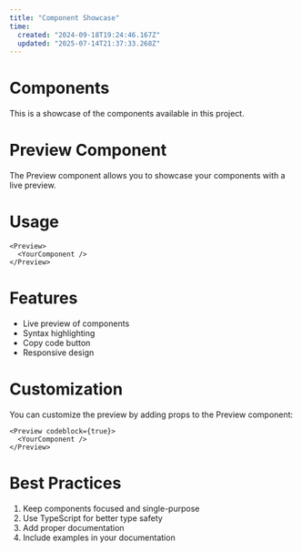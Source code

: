 ```yaml
---
title: "Component Showcase"
time:
  created: "2024-09-18T19:24:46.167Z"
  updated: "2025-07-14T21:37:33.268Z"
---
```


<Preview>
<PreviewExample/>
</Preview>

# Components

This is a showcase of the components available in this project.

# Preview Component

The Preview component allows you to showcase your components with a live preview.

# Usage

```tsx
<Preview>
  <YourComponent />
</Preview>
```

# Features

- Live preview of components
- Syntax highlighting
- Copy code button
- Responsive design

# Customization

You can customize the preview by adding props to the Preview component:

```tsx
<Preview codeblock={true}>
  <YourComponent />
</Preview>
```

# Best Practices

1. Keep components focused and single-purpose
2. Use TypeScript for better type safety
3. Add proper documentation
4. Include examples in your documentation